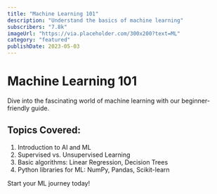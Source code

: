 ```yaml
---
title: "Machine Learning 101"
description: "Understand the basics of machine learning"
subscribers: "7.8k"
imageUrl: "https://via.placeholder.com/300x200?text=ML"
category: "featured"
publishDate: 2023-05-03
---
```


# Machine Learning 101

Dive into the fascinating world of machine learning with our beginner-friendly guide.

## Topics Covered:

1. Introduction to AI and ML
2. Supervised vs. Unsupervised Learning
3. Basic algorithms: Linear Regression, Decision Trees
4. Python libraries for ML: NumPy, Pandas, Scikit-learn

Start your ML journey today!